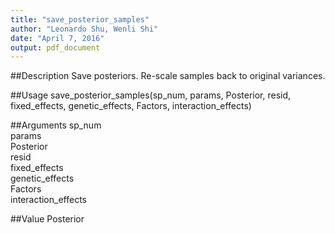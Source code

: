 ```yaml
---
title: "save_posterior_samples"
author: "Leonardo Shu, Wenli Shi"
date: "April 7, 2016"
output: pdf_document
---
```


##Description
Save posteriors. Re-scale samples back to original variances.

##Usage
save_posterior_samples(sp_num, params, Posterior, resid, fixed_effects, genetic_effects, Factors, interaction_effects)

##Arguments
sp_num\
params\
Posterior\
resid\
fixed_effects\
genetic_effects\
Factors\
interaction_effects

##Value
Posterior